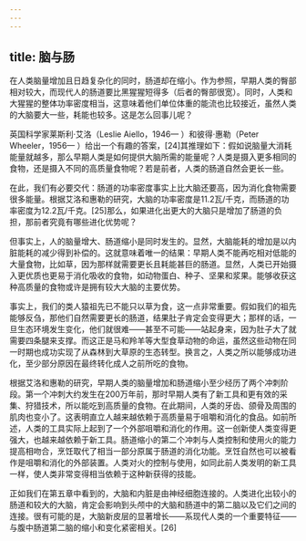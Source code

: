```yaml
---
---
---
```

title: 脑与肠
---




在人类脑量增加且日趋复杂化的同时，肠道却在缩小。作为参照，早期人类的臀部相对较大，而现代人的肠道要比黑猩猩短得多（后者的臀部很宽）。同时，人类和大猩猩的整体功率密度相当，这意味着他们单位体重的能流也比较接近，虽然人类的大脑要大一些，耗能也较多。这是怎么回事儿呢？

英国科学家莱斯利·艾洛（Leslie Aiello，1946— ）和彼得·惠勒（Peter Wheeler，1956— ）给出一个有趣的答案，[24]其推理如下：假如说脑量大消耗能量就越多，那么早期人类是如何提供大脑所需的能量呢？人类是摄入更多相同的食物，还是摄入不同的高质量食物呢？若是前者，人类的肠道自然会更长一些。

在此，我们有必要交代：肠道的功率密度事实上比大脑还要高，因为消化食物需要很多能量。根据艾洛和惠勒的研究，大脑的功率密度是11.2瓦/千克，而肠道的功率密度为12.2瓦/千克。[25]那么，如果进化出更大的大脑只是增加了肠道的负担，那前者究竟有哪些进化优势呢？

但事实上，人的脑量增大、肠道缩小是同时发生的。显然，大脑能耗的增加是以内脏能耗的减少得到补偿的。这就意味着唯一的结果：早期人类不能再吃相对低能的大量食物，比如草，因为那样就需要更长且耗能甚巨的肠道。显然，人类已开始摄入更优质也更易于消化吸收的食物，如动物蛋白、种子、坚果和浆果。能够收获这种高质量的食物或许是拥有较大大脑的主要优势。

事实上，我们的类人猿祖先已不能只以草为食，这一点非常重要。假如我们的祖先能够反刍，那他们自然需要更长的肠道，结果肚子肯定会变得更大；那样的话，一旦生态环境发生变化，他们就很难——甚至不可能——站起身来，因为肚子大了就需要四条腿来支撑。而这正是马和羚羊等大型食草动物的命运，虽然这些动物在同一时期也成功实现了从森林到大草原的生态转型。换言之，人类之所以能够成功进化，至少部分原因在最终转化成人之前所吃的食物。

根据艾洛和惠勒的研究，早期人类的脑量增加和肠道缩小至少经历了两个冲刺阶段。第一个冲刺大约发生在200万年前，那时早期人类有了新工具和更有效的采集、狩猎技术，所以能吃到高质量的食物。在此期间，人类的牙齿、颌骨及周围的肌肉也变小了。这表明直立人越来越依赖于高质量易于咀嚼和消化的食品。如前所述，人类的工具实际上起到了一个外部咀嚼和消化的作用。这一创新使人类变得更强大，也越来越依赖于新工具。肠道缩小的第二个冲刺与人类控制和使用火的能力提高相吻合，烹饪取代了相当一部分原属于肠道的消化功能。烹饪自然也可以被看作是咀嚼和消化的外部装置。人类对火的控制与使用，如同此前人类发明的新工具一样，使人类非常变得相当依赖于这种新获得的技能。

正如我们在第五章中看到的，大脑和内脏是由神经细胞连接的。人类进化出较小的肠道和较大的大脑，肯定会影响到头颅中的大脑和肠道中的第二脑以及它们之间的连接。很有可能的是，大脑新皮层的显著增长——系现代人类的一个重要特征——与腹中肠道第二脑的缩小和变化紧密相关。[26]